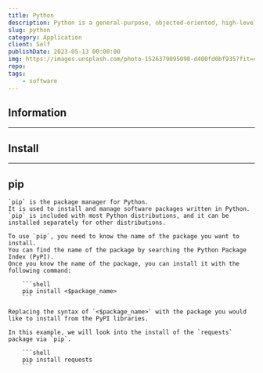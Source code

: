 ```yaml
---
title: Python
description: Python is a general-purpose, objected-oriented, high-level programming language.  It is known for its simplicity, readability, and versatility. Python is often used for web development, data science, machine learning, and artificial intelligence.
slug: python
category: Application
client: Self
publishDate: 2023-05-13 00:00:00
img: https://images.unsplash.com/photo-1526379095098-d400fd0bf935?fit=crop&w=1400&h=700&q=75
repo:
tags:
    - software
---
```


## Information

---

## Install

---

## pip

    `pip` is the package manager for Python.
    It is used to install and manage software packages written in Python.
    `pip` is included with most Python distributions, and it can be installed separately for other distributions.

    To use `pip`, you need to know the name of the package you want to install.
    You can find the name of the package by searching the Python Package Index (PyPI).
    Once you know the name of the package, you can install it with the following command:

        ```shell
        pip install <$package_name>
        ```

    Replacing the syntax of `<$package_name>` with the package you would like to install from the PyPI libraries.

    In this example, we will look into the install of the `requests` package via `pip`.

        ```shell
        pip install requests
        ```
